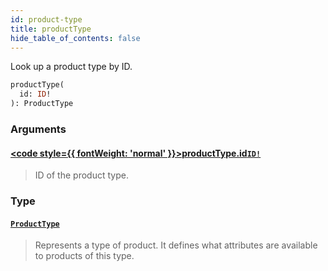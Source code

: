 ```yaml
---
id: product-type
title: productType
hide_table_of_contents: false
---
```








Look up a product type by ID.

```graphql
productType(
  id: ID!
): ProductType
```


### Arguments

#### [<code style={{ fontWeight: 'normal' }}>productType.<b>id</b></code>](#)<Bullet />[`ID!`](../../../developer/api-reference/scalars/id) <Badge class="secondary" text="non-null"/> <Badge class="secondary" text="scalar"/>
> ID of the product type.
> 

### Type

#### [`ProductType`](../../../developer/api-reference/objects/product-type) <Badge class="secondary" text="object"/>
> Represents a type of product. It defines what attributes are available to products of this type.
> 






